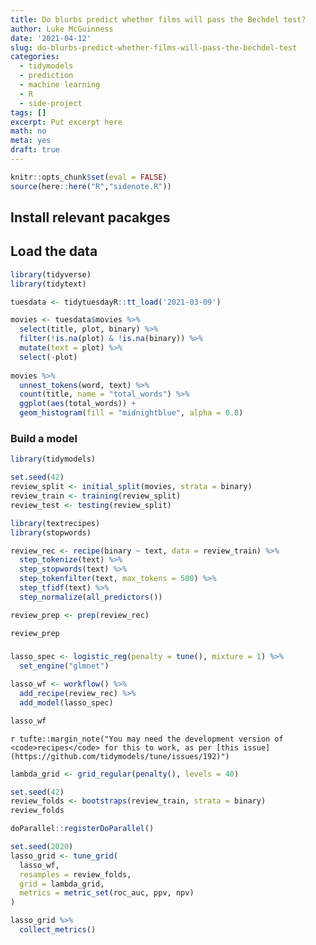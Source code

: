 ```yaml
---
title: Do blurbs predict whether films will pass the Bechdel test?
author: Luke McGuinness
date: '2021-04-12'
slug: do-blurbs-predict-whether-films-will-pass-the-bechdel-test
categories:
  - tidymodels
  - prediction
  - machine learning
  - R
  - side-project
tags: []
excerpt: Put excerpt here
math: no
meta: yes
draft: true
---
```


```r
knitr::opts_chunk$set(eval = FALSE)
source(here::here("R","sidenote.R"))
```

## Install relevant pacakges



## Load the data

```r
library(tidyverse)
library(tidytext)

tuesdata <- tidytuesdayR::tt_load('2021-03-09')

movies <- tuesdata$movies %>%
  select(title, plot, binary) %>%
  filter(!is.na(plot) & !is.na(binary)) %>%
  mutate(text = plot) %>%
  select(-plot)
  
movies %>%
  unnest_tokens(word, text) %>%
  count(title, name = "total_words") %>%
  ggplot(aes(total_words)) +
  geom_histogram(fill = "midnightblue", alpha = 0.8)

```

### Build a model

```r
library(tidymodels)

set.seed(42)
review_split <- initial_split(movies, strata = binary)
review_train <- training(review_split)
review_test <- testing(review_split)
```


```r
library(textrecipes)
library(stopwords)

review_rec <- recipe(binary ~ text, data = review_train) %>%
  step_tokenize(text) %>%
  step_stopwords(text) %>%
  step_tokenfilter(text, max_tokens = 500) %>%
  step_tfidf(text) %>%
  step_normalize(all_predictors())

review_prep <- prep(review_rec)

review_prep

```

###

```r
lasso_spec <- logistic_reg(penalty = tune(), mixture = 1) %>%
  set_engine("glmnet")

lasso_wf <- workflow() %>%
  add_recipe(review_rec) %>%
  add_model(lasso_spec)

lasso_wf
```


`r tufte::margin_note("You may need the development version of <code>recipes</code> for this to work, as per [this issue](https://github.com/tidymodels/tune/issues/192)")`

```r
lambda_grid <- grid_regular(penalty(), levels = 40)

set.seed(42)
review_folds <- bootstraps(review_train, strata = binary)
review_folds

doParallel::registerDoParallel()

set.seed(2020)
lasso_grid <- tune_grid(
  lasso_wf,
  resamples = review_folds,
  grid = lambda_grid,
  metrics = metric_set(roc_auc, ppv, npv)
)

lasso_grid %>%
  collect_metrics()
```
